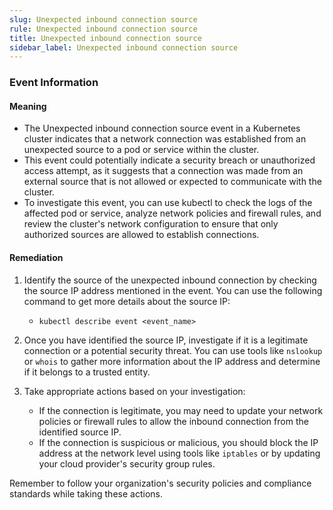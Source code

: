 ```yaml
--- 
slug: Unexpected inbound connection source
rule: Unexpected inbound connection source
title: Unexpected inbound connection source
sidebar_label: Unexpected inbound connection source
---
```

                   
### Event Information

#### Meaning

- The Unexpected inbound connection source event in a Kubernetes cluster indicates that a network connection was established from an unexpected source to a pod or service within the cluster.
- This event could potentially indicate a security breach or unauthorized access attempt, as it suggests that a connection was made from an external source that is not allowed or expected to communicate with the cluster.
- To investigate this event, you can use kubectl to check the logs of the affected pod or service, analyze network policies and firewall rules, and review the cluster's network configuration to ensure that only authorized sources are allowed to establish connections.

#### Remediation

1. Identify the source of the unexpected inbound connection by checking the source IP address mentioned in the event. You can use the following command to get more details about the source IP:
   - `kubectl describe event <event_name>`

2. Once you have identified the source IP, investigate if it is a legitimate connection or a potential security threat. You can use tools like `nslookup` or `whois` to gather more information about the IP address and determine if it belongs to a trusted entity.

3. Take appropriate actions based on your investigation:
   - If the connection is legitimate, you may need to update your network policies or firewall rules to allow the inbound connection from the identified source IP.
   - If the connection is suspicious or malicious, you should block the IP address at the network level using tools like `iptables` or by updating your cloud provider's security group rules.

Remember to follow your organization's security policies and compliance standards while taking these actions.


 